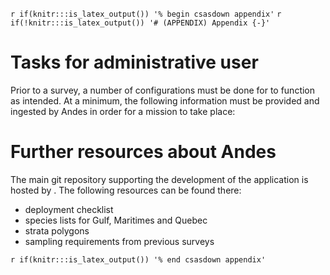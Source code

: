 <!-- The following code should appear at the beginning of the first appendix.
(if you have one)
After that, all subsequent sections will be turned into appendices. -->

`r if(knitr:::is_latex_output()) '% begin csasdown appendix'`
`r if(!knitr:::is_latex_output()) '# (APPENDIX) Appendix {-}'`

# Tasks for administrative user
Prior to a survey, a number of configurations must be done for \gls{Andes} to function as intended. At a minimum, the following information must be provided and ingested by Andes in order for a mission to take place:

\begin{description}
\item[Strata polygons]{}
\item[List of stations]{}
\item[Species list]{}
\item[Sampling requirements]{}
\end{description}


# Further resources about Andes

The main git repository supporting the development of the application is hosted by \gls{imts}. The following resources can be found there:

- deployment checklist
- species lists for Gulf, Maritimes and Quebec
- strata polygons 
- sampling requirements from previous surveys

<!-- At the end of your appendices add: -->
`r if(knitr:::is_latex_output()) '% end csasdown appendix'`

